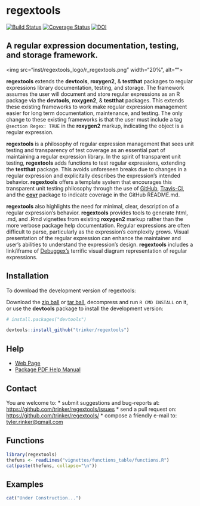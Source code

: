 regextools
=======

[![Build Status](https://travis-ci.org/trinker/regextools.png?branch=master)](https://travis-ci.org/trinker/regextools)
[![Coverage Status](https://coveralls.io/repos/trinker/regextools/badge.png?branch=master)](https://coveralls.io/r/trinker/regextools?branch=master)
[![DOI](https://zenodo.org/badge/5398/trinker/regextools.svg)](http://dx.doi.org/10.5281/zenodo.13804)

## A regular expression documentation, testing, and storage framework.


<img src="inst/regextools_logo/r_regextools.png" width="20%", alt="">  

**regextools** extends the **devtools**, **roxygen2**, & **testthat** packages to regular expressions library documentation, testing, and storage.  The framework assumes the user will document and store regular expressions as an R package via the **devtools**, **roxygen2**, & **testthat** packages.  This extends these existing frameworks to work make regular expression management easier for long term documentation, maintenance, and 
testing.  The only change to these existing frameworks is that the user must include a tag `@section Regex: TRUE` in the **roxygen2** markup, indicating the object is a regular expression.  

**regextools** is a philosophy of regular expression management that sees unit testing and transparency of test coverage as an essential part of maintaining a regular expression library.  In the spirit of transparent unit testing, **regextools** adds functions to test regular expressions, extending the **testthat** package.  This avoids unforeseen breaks due to changes in a regular expression and explicitally describes the expression's intended behavior.  **regextools** offers a template system that encourages this transparent unit testing philosophy through the use of [GitHub](https://github.com/), [Travis-CI](https://travis-ci.org), and the [**covr**](https://github.com/jimhester/covr) package to indicate coverage in the GitHub README.md.  

**regextools** also highlights the need for minimal, clear, description of a regular expression's behavior.  **regextools** provides tools to generate html, .md, and .Rmd vignettes from existing **roxygen2** markup rather than the more verbose package help documentation.  Regular expressions are often difficult to parse, particularly as the expression's complexity grows.  Visual presentation of the regular expression can enhance the maintainer and user's abilities to understand the expression's design.  **regextools** includes a link/iframe of [Debuggex's](https://www.debuggex.com) terrific visual diagram representation of regular expressions.  

## Installation

To download the development version of regextools:

Download the [zip ball](https://github.com/trinker/regextools/zipball/master) or [tar ball](https://github.com/trinker/regextools/tarball/master), decompress and run `R CMD INSTALL` on it, or use the **devtools** package to install the development version:

```r
# install.packages("devtools")

devtools::install_github("trinker/regextools")
```

## Help

- [Web Page](http://trinker.github.com/regextools/)     
- [Package PDF Help Manual](https://dl.dropboxusercontent.com/u/61803503/regextools.pdf)   

## Contact

You are welcome to:
* submit suggestions and bug-reports at: <https://github.com/trinker/regextools/issues>
* send a pull request on: <https://github.com/trinker/regextools/>
* compose a friendly e-mail to: <tyler.rinker@gmail.com>

## Functions

```r
library(regextools)
thefuns <- readLines("vignettes/functions_table/functions.R")
cat(paste(thefuns, collapse="\n"))
```

## Examples

```r
cat("Under Construction...")
```
